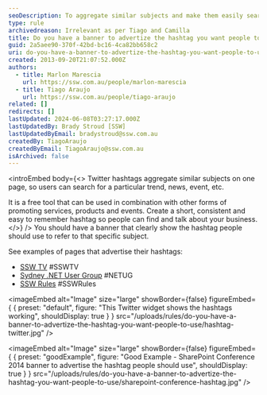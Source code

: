 ```yaml
---
seoDescription: To aggregate similar subjects and make them easily searchable on Twitter, have a banner that clearly shows the hashtag people should use to refer to your business or event.
type: rule
archivedreason: Irrelevant as per Tiago and Camilla
title: Do you have a banner to advertize the hashtag you want people to use?
guid: 2a5aee90-370f-42bd-bc16-4ca82bb658c2
uri: do-you-have-a-banner-to-advertize-the-hashtag-you-want-people-to-use
created: 2013-09-20T21:07:52.000Z
authors:
  - title: Marlon Marescia
    url: https://ssw.com.au/people/marlon-marescia
  - title: Tiago Araujo
    url: https://ssw.com.au/people/tiago-araujo
related: []
redirects: []
lastUpdated: 2024-06-08T03:27:17.000Z
lastUpdatedBy: Brady Stroud [SSW]
lastUpdatedByEmail: bradystroud@ssw.com.au
createdBy: TiagoAraujo
createdByEmail: TiagoAraujo@ssw.com.au
isArchived: false
---
```


<introEmbed
  body={<>
Twitter hashtags aggregate similar subjects on one page, so users can search for a particular trend, news, event, etc.

It is a free tool that can be used in combination with other forms of promoting services, products and events. Create a short, consistent and easy to remember hashtag so people can find and talk about your business.
  </>}
/>
You should have a banner that clearly show the hashtag people should use to refer to that specific subject.

See examples of pages that advertise their hashtags:

- [SSW TV](http://tv.ssw.com/) #SSWTV
- [Sydney .NET User Group](http://www.ssw.com.au/ssw/NETUG/Sydney.aspx) #NETUG
- [SSW Rules](/) #SSWRules


<imageEmbed
  alt="Image"
  size="large"
  showBorder={false}
  figureEmbed={ {
    preset: "default",
    figure: "This Twitter widget shows the hashtags working",
    shouldDisplay: true
  } }
  src="/uploads/rules/do-you-have-a-banner-to-advertize-the-hashtag-you-want-people-to-use/hashtag-twitter.jpg"
/>


<imageEmbed
  alt="Image"
  size="large"
  showBorder={false}
  figureEmbed={ {
    preset: "goodExample",
    figure: "Good Example - SharePoint Conference 2014 banner to advertise the hashtag people should use",
    shouldDisplay: true
  } }
  src="/uploads/rules/do-you-have-a-banner-to-advertize-the-hashtag-you-want-people-to-use/sharepoint-conference-hashtag.jpg"
/>
